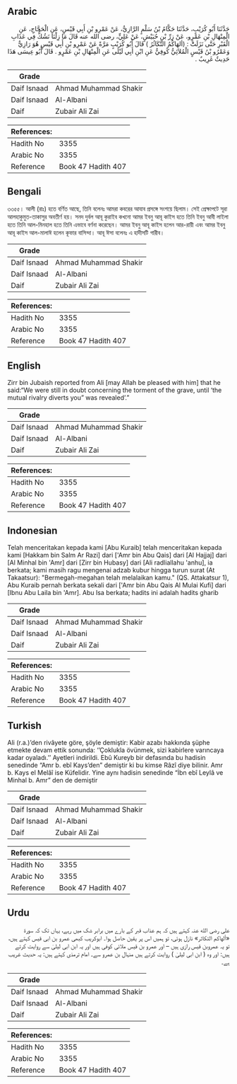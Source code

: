 ## Arabic


<div dir="rtl" lang="ar" style={{fontSize:'larger',backgroundColor:'#f8f9fa',padding:20}}>
حَدَّثَنَا أَبُو كُرَيْبٍ، حَدَّثَنَا حَكَّامُ بْنُ سَلْمٍ الرَّازِيُّ، عَنْ عَمْرِو بْنِ أَبِي قَيْسٍ، عَنِ الْحَجَّاجِ، عَنِ الْمِنْهَالِ بْنِ عَمْرٍو، عَنْ زِرِّ بْنِ حُبَيْشٍ، عَنْ عَلِيٍّ، رضى الله عنه قَالَ مَا زِلْنَا نَشُكُّ فِي عَذَابِ الْقَبْرِ حَتَّى نَزَلَتْْ ‏:‏ ‏(‏ألهَاكُمُ التَّكَاثُرُ ‏)‏ قَالَ أَبُو كُرَيْبٍ مَرَّةً عَنْ عَمْرِو بْنِ أَبِي قَيْسٍ هُوَ رَازِيٌّ وَعَمْرُو بْنُ قَيْسٍ الْمُلاَئِيُّ كُوفِيٌّ عَنِ ابْنِ أَبِي لَيْلَى عَنِ الْمِنْهَالِ بْنِ عَمْرٍو ‏.‏ قَالَ أَبُو عِيسَى هَذَا حَدِيثٌ غَرِيبٌ ‏.‏
</div>
<div style={{backgroundColor:'#f8f9fa',padding:20, marginBottom: 10}}><table> <thead> <tr> <th>Grade</th> <th></th> </tr> </thead> <tbody> <tr><td>Daif Isnaad</td><td>Ahmad Muhammad Shakir</td></tr><tr><td>Daif Isnaad</td><td>Al-Albani</td></tr><tr><td>Daif</td><td>Zubair Ali Zai</td></tr></tbody></table><table> <thead> <tr> <th>References:</th> <th></th> </tr> </thead> <tbody><tr><td>Hadith No</td><td>3355</td></tr><tr><td>Arabic No</td><td>3355</td></tr><tr><td>Reference</td><td>Book 47 Hadith 407</td></tr></tbody></table></div>

## Bengali


<div dir="ltr" lang="bn" style={{fontSize:'larger',backgroundColor:'#f8f9fa',padding:20}}>
৩৩৫৫। আলী (রাঃ) হতে বর্ণিত আছে, তিনি বলেনঃ আমরা কবরের আযাব প্রসঙ্গে সংশয়ে ছিলাম। সেই প্রেক্ষাপটে সূরা আলহাকুমুত-তাকাসুর অবতীর্ণ হয়। সনদ দুর্বল আবূ কুরাইব কখনো আমর ইবনু আবূ কাইস হতে তিনি ইবনু আবী লাইলা হতে তিনি আল-মিনহাল হতে তিনি এভাবে বর্ণনা করেছেন। আমর ইবনু আবূ কাইস হলেন আর-রায়ী এবং আমর ইবনু আবূ কাইস আল-মালাঈ হলেন কূফার বাসিন্দা। আবূ ঈসা বলেনঃ এ হাদীসটি গারীব।
</div>
<div style={{backgroundColor:'#f8f9fa',padding:20, marginBottom: 10}}><table> <thead> <tr> <th>Grade</th> <th></th> </tr> </thead> <tbody> <tr><td>Daif Isnaad</td><td>Ahmad Muhammad Shakir</td></tr><tr><td>Daif Isnaad</td><td>Al-Albani</td></tr><tr><td>Daif</td><td>Zubair Ali Zai</td></tr></tbody></table><table> <thead> <tr> <th>References:</th> <th></th> </tr> </thead> <tbody><tr><td>Hadith No</td><td>3355</td></tr><tr><td>Arabic No</td><td>3355</td></tr><tr><td>Reference</td><td>Book 47 Hadith 407</td></tr></tbody></table></div>

## English


<div dir="ltr" lang="en" style={{fontSize:'larger',backgroundColor:'#f8f9fa',padding:20}}>
Zirr bin Jubaish reported from Ali [may Allah be pleased with him] that he said:“We were still in doubt concerning the torment of the grave, until ‘the mutual rivalry diverts you” was revealed’.”
</div>
<div style={{backgroundColor:'#f8f9fa',padding:20, marginBottom: 10}}><table> <thead> <tr> <th>Grade</th> <th></th> </tr> </thead> <tbody> <tr><td>Daif Isnaad</td><td>Ahmad Muhammad Shakir</td></tr><tr><td>Daif Isnaad</td><td>Al-Albani</td></tr><tr><td>Daif</td><td>Zubair Ali Zai</td></tr></tbody></table><table> <thead> <tr> <th>References:</th> <th></th> </tr> </thead> <tbody><tr><td>Hadith No</td><td>3355</td></tr><tr><td>Arabic No</td><td>3355</td></tr><tr><td>Reference</td><td>Book 47 Hadith 407</td></tr></tbody></table></div>

## Indonesian


<div dir="ltr" lang="id" style={{fontSize:'larger',backgroundColor:'#f8f9fa',padding:20}}>
Telah menceritakan kepada kami [Abu Kuraib] telah menceritakan kepada kami [Hakkam bin Salm Ar Razi] dari ['Amr bin Abu Qais] dari [Al Hajjaj] dari [Al Minhal bin 'Amr] dari [Zirr bin Hubasy] dari [Ali radliallahu 'anhu], ia berkata; kami masih ragu mengenai adzab kubur hingga turun surat (At Takaatsur): "Bermegah-megahan telah melalaikan kamu." (QS. Attakatsur 1), Abu Kuraib pernah berkata sekali dari ['Amr bin Abu Qais Al Mulai Kufi] dari [Ibnu Abu Laila bin 'Amr]. Abu Isa berkata; hadits ini adalah hadits gharib
</div>
<div style={{backgroundColor:'#f8f9fa',padding:20, marginBottom: 10}}><table> <thead> <tr> <th>Grade</th> <th></th> </tr> </thead> <tbody> <tr><td>Daif Isnaad</td><td>Ahmad Muhammad Shakir</td></tr><tr><td>Daif Isnaad</td><td>Al-Albani</td></tr><tr><td>Daif</td><td>Zubair Ali Zai</td></tr></tbody></table><table> <thead> <tr> <th>References:</th> <th></th> </tr> </thead> <tbody><tr><td>Hadith No</td><td>3355</td></tr><tr><td>Arabic No</td><td>3355</td></tr><tr><td>Reference</td><td>Book 47 Hadith 407</td></tr></tbody></table></div>

## Turkish


<div dir="ltr" lang="tr" style={{fontSize:'larger',backgroundColor:'#f8f9fa',padding:20}}>
Ali (r.a.)’den rivâyete göre, şöyle demiştir: Kabir azabı hakkında şüphe etmekte devam ettik sonunda: ‘’Çoklukla övünmek, sizi kabirlere varıncaya kadar oyaladı.’’ Ayetleri indirildi. Ebû Kureyb bir defasında bu hadisin senedinde “Amr b. ebî Kays’den” demiştir ki bu kimse Râzî diye bilinir. Amr b. Kays el Melâî ise Küfelidir. Yine aynı hadisin senedinde “İbn ebî Leylâ ve Minhal b. Amr” den de demiştir
</div>
<div style={{backgroundColor:'#f8f9fa',padding:20, marginBottom: 10}}><table> <thead> <tr> <th>Grade</th> <th></th> </tr> </thead> <tbody> <tr><td>Daif Isnaad</td><td>Ahmad Muhammad Shakir</td></tr><tr><td>Daif Isnaad</td><td>Al-Albani</td></tr><tr><td>Daif</td><td>Zubair Ali Zai</td></tr></tbody></table><table> <thead> <tr> <th>References:</th> <th></th> </tr> </thead> <tbody><tr><td>Hadith No</td><td>3355</td></tr><tr><td>Arabic No</td><td>3355</td></tr><tr><td>Reference</td><td>Book 47 Hadith 407</td></tr></tbody></table></div>

## Urdu


<div dir="rtl" lang="ur" style={{fontSize:'larger',backgroundColor:'#f8f9fa',padding:20}}>
علی رضی الله عنہ کہتے ہیں کہ ہم عذاب قبر کے بارے میں برابر شک میں رہے، یہاں تک کہ سورۃ «ألهاكم التكاثر» نازل ہوئی، تو ہمیں اس پر یقین حاصل ہوا۔ ابوکریب کبھی عمرو بن ابی قیس کہتے ہیں، تو یہ عمروبن قیس رازی ہیں – اور عمرو بن قیس ملائی کوفی ہیں اور یہ ابن ابی لیلیٰ سے روایت کرتے ہیں: اور وہ ( ابن ابی لیلیٰ ) روایت کرتے ہیں منہال بن عمرو سے۔ امام ترمذی کہتے ہیں: یہ حدیث غریب ہے۔
</div>
<div style={{backgroundColor:'#f8f9fa',padding:20, marginBottom: 10}}><table> <thead> <tr> <th>Grade</th> <th></th> </tr> </thead> <tbody> <tr><td>Daif Isnaad</td><td>Ahmad Muhammad Shakir</td></tr><tr><td>Daif Isnaad</td><td>Al-Albani</td></tr><tr><td>Daif</td><td>Zubair Ali Zai</td></tr></tbody></table><table> <thead> <tr> <th>References:</th> <th></th> </tr> </thead> <tbody><tr><td>Hadith No</td><td>3355</td></tr><tr><td>Arabic No</td><td>3355</td></tr><tr><td>Reference</td><td>Book 47 Hadith 407</td></tr></tbody></table></div>